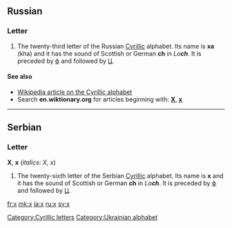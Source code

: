 {{also|Appendix:Variations of "x"}}
==Russian==

===Letter===
{{infl|ru|letter|lower case||upper case|Х}}

# The twenty-third letter of the Russian [[Cyrillic]] alphabet. Its name is '''ха''' (kha) and it has the sound of Scottish or German '''ch''' in ''Lo'''ch'''''. It is preceded by [[ф]] and followed by [[ц|Ц]].

====See also====
* [[w:Cyrillic alphabet|Wikipedia article on the Cyrillic alphabet]]
* Search '''en.wiktionary.org''' for articles beginning with: '''[http://en.wiktionary.org/w/index.php?title=Special%3AAllpages&from=%D0%A5&namespace=0 Х]''', '''[http://en.wiktionary.org/w/index.php?title=Special%3AAllpages&from=%D1%85&namespace=0 х]'''

----

==Serbian==

===Letter===
'''Х''', '''х''' (''italics: Х, х'')

# The twenty-sixth letter of the Serbian [[Cyrillic]] alphabet. Its name is '''х''' and it has the sound of Scottish or German '''ch''' in ''Lo'''ch'''''. It is preceded by [[ф]] and followed by [[ц|Ц]].

[[Category:Cyrillic letters]]
[[Category:Ukrainian alphabet]]

[[fr:х]]
[[mk:х]]
[[ja:х]]
[[ru:х]]
[[sv:х]]